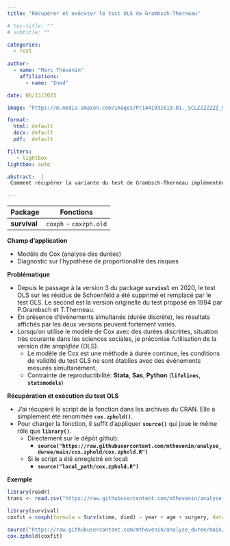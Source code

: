 ```yaml
---
title: "Récupérer et exécuter le test OLS de Grambsch-Therneau"

# toc-title: ""
# subtitle: ""

categories:
  - Test
  
author: 
  - name: "Marc Thévenin"
    affiliations:
      - name: "Ined"

date: 06/13/2023

image: "https://m.media-amazon.com/images/P/1441931619.01._SCLZZZZZZZ_SX500_.jpg"

format: 
  html: default
  docx: default
  pdf:  default 

filters:
   - lightbox
lightbox: auto

abstract:  |
 Comment récupérer la variante du test de Grambsch-Therneau implémentée au package `survival` avant son passage à la v3. Permet de s'assurer une reproductibilité avec les autres applications statistiques (Stata, Sas, Python) avec des durées discrètes.

---
```


| Package       | Fonctions                                       |
|---------------|-------------------------------------------------|
| **survival**  | `coxph` - `coxzph.old`                          |


**Champ d'application** 

* Modèle de Cox (analyse des durées)  
* Diagnostic sur l'hypothèse de proportionalité des risques  


**Problématique**  

- Depuis le passage à la version 3 du package **`survival`** en 2020, le test OLS sur les résidus de Schoenfeld a été supprimé et remplacé par le test GLS. Le second est la version originelle du test proposé en 1994 par P.Grambsch et T.Therneau.
- En présence d'évènements simultanés (durée discrète), les résultats affichés par les deux versions peuvent fortement variés. 
- Lorsqu'on utilise le modèle de Cox avec des durées discrètes, situation très courante dans les sciences sociales, je préconise l'utilisation de la version dite *simplifiée* (OLS). 
  - Le modèle de Cox est une méthode à durée continue, les conditions de validité du test GLS ne sont établies avec des évènements mesurés simultanément.
  - Contrainte de reproductibilité: **Stata**, **Sas**, **Python** (**`lifelines`**, **`statsmodels`**)  


**Récupération et exécution du test OLS**


- J'ai récupéré le script de la fonction dans les archives du CRAN. Elle a simplement été renommée  **`cox.zphold()`**.
- Pour charger la fonction, il suffit d'appliquer  **`source()`** qui joue le même rôle que **`library()`**.
  - Directement sur le dépôt github: 
    - **`source("https://raw.githubusercontent.com/mthevenin/analyse_duree/main/cox.zphold/cox.zphold.R")`**
  - Si le script a été enregistré en local: 
    - **`source("local_path/cox.zphold.R")`**


**Exemple** 

```r
library(readr)
trans <- read.csv("https://raw.githubusercontent.com/mthevenin/analyse_duree/master/bases/transplantation.csv")
```

```r
library(survival)
coxfit = coxph(formula = Surv(stime, died) ~ year + age + surgery, data = trans)
```

```r
source("https://raw.githubusercontent.com/mthevenin/analyse_duree/main/cox.zphold/cox.zphold.R")
cox.zphold(coxfit)
```




